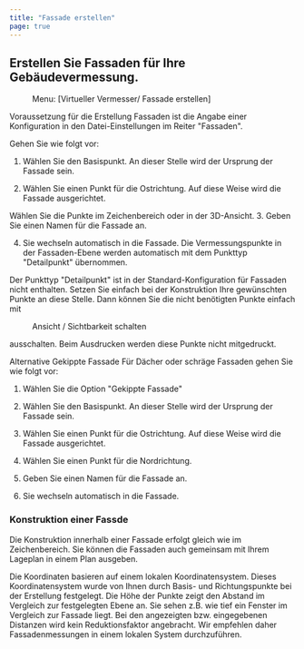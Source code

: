 ```yaml
---
title: "Fassade erstellen"
page: true
---
```

## Erstellen Sie Fassaden f&#252;r Ihre Geb&#228;udevermessung.
<GeoMapper>
 <Menu> Menu: [Virtueller Vermesser/ Fassade erstellen] </Menu> 

<Success>
Voraussetzung f&#252;r die Erstellung Fassaden ist die Angabe einer Konfiguration in den Datei-Einstellungen im Reiter &quot;Fassaden&quot;.
</Success>


Gehen Sie wie folgt vor:

1.  W&#228;hlen Sie den Basispunkt. An dieser Stelle wird der Ursprung der Fassade sein.

2.  W&#228;hlen Sie einen Punkt f&#252;r die Ostrichtung. Auf diese Weise wird die Fassade ausgerichtet. 


<Success>
W&#228;hlen Sie die Punkte im Zeichenbereich oder in der 3D-Ansicht.

</Success>
3.  Geben Sie einen Namen f&#252;r die Fassade an.

4.  Sie wechseln automatisch in die Fassade. Die Vermessungspunkte in der Fassaden-Ebene werden automatisch mit dem Punkttyp &quot;Detailpunkt&quot; &#252;bernommen.



<Success>
Der Punkttyp &quot;Detailpunkt&quot; ist in der Standard-Konfiguration f&#252;r Fassaden nicht enthalten. Setzen Sie einfach bei der Konstruktion Ihre gew&#252;nschten Punkte an diese Stelle. Dann k&#246;nnen Sie die nicht ben&#246;tigten Punkte einfach mit  <Menu>Ansicht / Sichtbarkeit schalten</Menu>  ausschalten. Beim Ausdrucken werden diese Punkte nicht mitgedruckt.
</Success>


Alternative
  <Bold> Gekippte Fassade </Bold> 
F&#252;r D&#228;cher oder schr&#228;ge Fassaden gehen Sie wie folgt vor:

1.  W&#228;hlen Sie die Option &quot;Gekippte Fassade&quot;

2.  W&#228;hlen Sie den Basispunkt. An dieser Stelle wird der Ursprung der Fassade sein.

3.  W&#228;hlen Sie einen Punkt f&#252;r die Ostrichtung. Auf diese Weise wird die Fassade ausgerichtet. 

4.  W&#228;hlen Sie einen Punkt f&#252;r die Nordrichtung.

5.  Geben Sie einen Namen f&#252;r die Fassade an.

6.  Sie wechseln automatisch in die Fassade. 




### Konstruktion einer Fassde
Die Konstruktion innerhalb einer Fassade erfolgt gleich wie im Zeichenbereich.
Sie k&#246;nnen die Fassaden auch gemeinsam mit Ihrem Lageplan in einem Plan ausgeben.

<Success>
Die Koordinaten basieren auf einem lokalen Koordinatensystem. Dieses Koordinatensystem wurde von Ihnen durch Basis- und Richtungspunkte bei der Erstellung festgelegt.
Die H&#246;he der Punkte zeigt den Abstand im Vergleich zur festgelegten Ebene an. Sie sehen z.B. wie tief ein Fenster im Vergleich zur Fassade liegt.
</Success>


<Success>
Bei den angezeigten bzw. eingegebenen Distanzen wird kein Reduktionsfaktor angebracht. Wir empfehlen daher Fassadenmessungen in einem lokalen System durchzuf&#252;hren.
</Success>

</GeoMapper>
